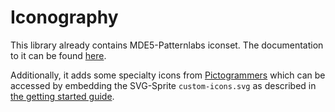 
<Meta title="Iconography"/>

# Iconography

This library already contains MDE5-Patternlabs iconset. The documentation to it can be found [here](https://patternlab.muenchen.space/?p=viewall-guidelines-icons).

Additionally, it adds some specialty icons from [Pictogrammers](https://pictogrammers.com/library/mdi) which can be accessed by embedding the SVG-Sprite `custom-icons.svg` as described in [the getting started guide](/docs/getting-started--docs#setup).

<IconGallery>
    <IconItem name="pencil">
        <svg fill="currentColor">
            <use href="#icon-pencil"/>
        </svg>
    </IconItem>
    <IconItem name="dots-vertical">
        <svg fill="currentColor">
            <use href="#icon-dots-vertical"/>
        </svg>
    </IconItem>
    <IconItem name="circle-off-outline">
        <svg fill="currentColor">
            <use href="#icon-circle-off-outline"/>
        </svg>
    </IconItem>
    <IconItem name="account">
        <svg fill="currentColor">
            <use href="#icon-account"/>
        </svg>
    </IconItem>
    <IconItem name="copy">
        <svg fill="currentColor">
            <use href="#icon-copy"/>
        </svg>
    </IconItem>
    <IconItem name="printer">
        <svg fill="currentColor">
            <use href="#icon-printer"/>
        </svg>
    </IconItem>
</IconGallery>
